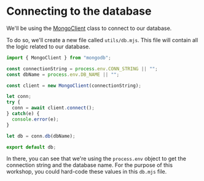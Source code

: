# Connecting to the database

We'll be using the [MongoClient](https://mongodb.github.io/node-mongodb-native/api-generated/mongoclient.html) class to connect to our database.

To do so, we'll create a new file called `utils/db.mjs`. This file will contain all the logic related to our database.

```js title="src/utils/db.mjs"
import { MongoClient } from "mongodb";

const connectionString = process.env.CONN_STRING || "";
const dbName = process.env.DB_NAME || "";

const client = new MongoClient(connectionString);

let conn;
try {
  conn = await client.connect();
} catch(e) {
  console.error(e);
}

let db = conn.db(dbName);

export default db;
```

In there, you can see that we're using the `process.env` object to get the connection string and the database name. For the purpose of this workshop, you could hard-code these values in this `db.mjs` file.